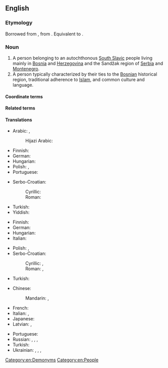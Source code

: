 ==English==
{{wikipedia|Bosniaks}}

===Etymology===
Borrowed from {{bor|en|sh|Bòšnjāk|t=Bosniak}}, from {{m|sh|Bȍsna|t=Bosnia}}. Equivalent to {{m|en|Bosniac: [[Bosnia]]+[[-ac]]}}.

===Noun===
{{en-noun}}

# A person belonging to an autochthonous [[South Slavic]] people living mainly in [[Bosnia]] and [[Herzegovina]] and the Sandžak region of [[Serbia]] and [[Montenegro]].
# A person typically characterized by their ties to the [[Bosnian]] historical region, traditional adherence to [[Islam]], and common culture and language.

====Coordinate terms====
{{col3|en|
|Bosnia
|Bosnia and Herzegovina
|Herzegovina
|Bosnian
|Serbian
|Croatian
|Albanian
|Yugoslavian
|Yugoslav
|Croat
|Serb
|Balkan
|Herzegovinan
|Herzegovinian
}}

====Related terms====
{{rel3|en|
|Bosnia
|Bosnia and Herzegovina
|Bosnian
}}

====Translations====
{{trans-top|person belonging to autochthonous South Slavic people}}
* Arabic: {{t|ar|بُشْنَاق|p}}, {{t|ar|بُوشْنَاق|p}}
*: Hijazi Arabic: {{t|acw|بُشْناق|p|tr=bušnāg}}
* Finnish: {{t|fi|bosniakki}}
* German: {{t+|de|Bosniak}}
* Hungarian: {{t+|hu|bosnyák}}
* Polish: {{t+|pl|Boszniak|m}}, {{t|pl|Boszniaczka|f}}
* Portuguese: {{t|pt|bosníaco|m}}
{{trans-mid}}
* Serbo-Croatian:
*: Cyrillic: {{t|sh|Бо̀шња̄к|m|sc=Cyrl}}
*: Roman: {{t+|sh|Bòšnjāk|m}}
* Turkish: {{t+|tr|Boşnak}}
* Yiddish: {{t|yi|באָסניאַק|m}}
{{trans-bottom}}

{{trans-top|a person with ties to Bosnia, traditional adherence to Islam, and common culture and language}}
* Finnish: {{t|fi|bosniakki}}
* German: {{t+|de|Bosniak}}
* Hungarian: {{t+|hu|bosnyák}}
* Italian: {{t|it|bosgnacco|m}}
{{trans-mid}}
* Polish: {{t+|pl|Boszniak|m}}, {{t|pl|Boszniaczka|f}}
* Serbo-Croatian:
*: Cyrillic: {{t|sh|Бо̀шња̄к|m|sc=Cyrl}}, {{t|sh|Муслиман|m|sc=Cyrl}}
*: Roman: {{t+|sh|Bòšnjāk|m}}, {{t|sh|Musliman|m}}
* Turkish: {{t+|tr|Boşnak}}
{{trans-bottom}}

{{checktrans-top}}
* Chinese:
*: Mandarin: {{t-check|cmn|波斯尼亞人|sc=Hani}}, {{t-check|cmn|波斯尼亚人|tr=Bōsīníyǎ-rén|sc=Hani}}
* French: {{t+check|fr|Bosniaque|m|f}}
* Italian: {{t+check|it|bosniaco|m}}, {{t-check|it|bosgnacco|m}}
* Japanese: {{t-check|ja|ボスニア人|tr=Bosunia-jin}}
* Latvian: {{t-check|lv|bosnietis|m}}, {{t-check|lv|bosniete|f}}
{{trans-mid}}
* Portuguese: {{t+|pt|bósnio|m}}
* Russian: {{t+check|ru|босни́ец|m}}, {{t+check|ru|бошня́к|m}}, {{t+check|ru|босни́йка|f}}, {{t-check|ru|бошня́чка|f}}
* Turkish: {{t+check|tr|Boşnak}}
* Ukrainian: {{t-check|uk|босні́єць|m|sc=Cyrl}}, {{t-check|uk|босня́к|m|sc=Cyrl}}, {{t-check|uk|босні́йка|m|sc=Cyrl}}, {{t-check|uk|босня́чка|f|sc=Cyrl}}
{{trans-bottom}}

[[Category:en:Demonyms]]
[[Category:en:People]]